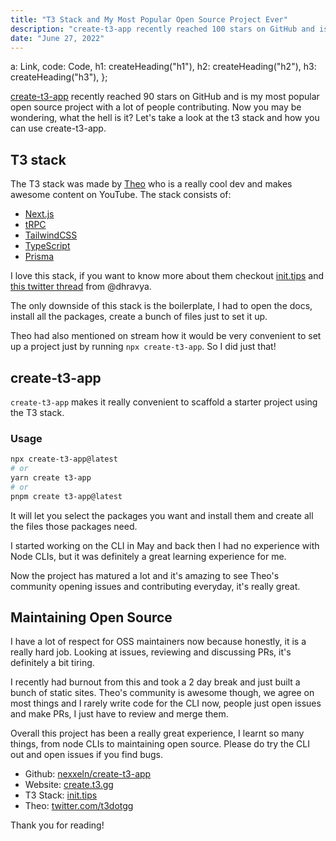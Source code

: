 ```yaml
---
title: "T3 Stack and My Most Popular Open Source Project Ever"
description: "create-t3-app recently reached 100 stars on GitHub and is my most popular open source project. Learn more about it!"
date: "June 27, 2022"
---
```



  a: Link,
  code: Code,
  h1: createHeading("h1"),
  h2: createHeading("h2"),
  h3: createHeading("h3"),
};

[create-t3-app](https://github.com/nexxeln/create-t3-app) recently reached 90 stars on GitHub and is my most popular open source project with a lot of people contributing. Now you may be wondering, what the hell is it? Let's take a look at the t3 stack and how you can use create-t3-app.

## T3 stack

The T3 stack was made by [Theo](https://www.youtube.com/c/TheoBrowne1017) who is a really cool dev and makes awesome content on YouTube. The stack consists of:

- [Next.js](https://nextjs.org)
- [tRPC](https://trpc.io)
- [TailwindCSS](https://tailwindcss.com)
- [TypeScript](https://typescriptlang.org)
- [Prisma](https://prisma.io)

I love this stack, if you want to know more about them checkout [init.tips](https://init.tips) and [this twitter thread](https://twitter.com/DhravyaShah/status/1540589276810711040) from @dhravya.

The only downside of this stack is the boilerplate, I had to open the docs, install all the packages, create a bunch of files just to set it up.

Theo had also mentioned on stream how it would be very convenient to set up a project just by running `npx create-t3-app`. So I did just that!

## create-t3-app

`create-t3-app` makes it really convenient to scaffold a starter project using the T3 stack.

### Usage

```bash
npx create-t3-app@latest
# or
yarn create t3-app
# or
pnpm create t3-app@latest
```

It will let you select the packages you want and install them and create all the files those packages need.

I started working on the CLI in May and back then I had no experience with Node CLIs, but it was definitely a great learning experience for me.

Now the project has matured a lot and it's amazing to see Theo's community opening issues and contributing everyday, it's really great.

## Maintaining Open Source

I have a lot of respect for OSS maintainers now because honestly, it is a really hard job. Looking at issues, reviewing and discussing PRs, it's definitely a bit tiring.

I recently had burnout from this and took a 2 day break and just built a bunch of static sites. Theo's community is awesome though, we agree on most things and I rarely write code for the CLI now, people just open issues and make PRs, I just have to review and merge them.

Overall this project has been a really great experience, I learnt so many things, from node CLIs to maintaining open source. Please do try the CLI out and open issues if you find bugs.

- Github: [nexxeln/create-t3-app](https://github.com/nexxeln/create-t3-app)
- Website: [create.t3.gg](https://create.t3.gg)
- T3 Stack: [init.tips](https://init.tips)
- Theo: [twitter.com/t3dotgg](https://twitter.com/t3dotgg)

Thank you for reading!
